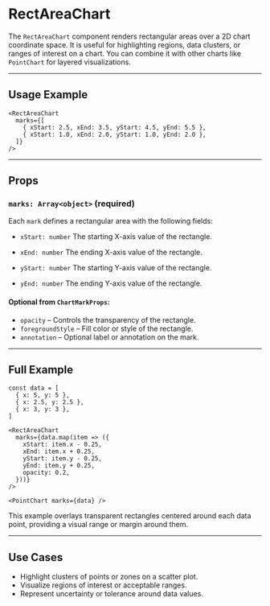 # RectAreaChart 
        
The `RectAreaChart` component renders rectangular areas over a 2D chart coordinate space. It is useful for highlighting regions, data clusters, or ranges of interest on a chart. You can combine it with other charts like `PointChart` for layered visualizations.

---

## Usage Example

```tsx
<RectAreaChart
  marks={[
    { xStart: 2.5, xEnd: 3.5, yStart: 4.5, yEnd: 5.5 },
    { xStart: 1.0, xEnd: 2.0, yStart: 1.0, yEnd: 2.0 },
  ]}
/>
```

---

## Props

### `marks: Array<object>` **(required)**

Each `mark` defines a rectangular area with the following fields:

* `xStart: number`
  The starting X-axis value of the rectangle.

* `xEnd: number`
  The ending X-axis value of the rectangle.

* `yStart: number`
  The starting Y-axis value of the rectangle.

* `yEnd: number`
  The ending Y-axis value of the rectangle.

#### Optional from `ChartMarkProps`:

* `opacity` – Controls the transparency of the rectangle.
* `foregroundStyle` – Fill color or style of the rectangle.
* `annotation` – Optional label or annotation on the mark.

---

## Full Example

```tsx
const data = [
  { x: 5, y: 5 },
  { x: 2.5, y: 2.5 },
  { x: 3, y: 3 },
]

<RectAreaChart
  marks={data.map(item => ({
    xStart: item.x - 0.25,
    xEnd: item.x + 0.25,
    yStart: item.y - 0.25,
    yEnd: item.y + 0.25,
    opacity: 0.2,
  }))}
/>

<PointChart marks={data} />
```

This example overlays transparent rectangles centered around each data point, providing a visual range or margin around them.

---

## Use Cases

* Highlight clusters of points or zones on a scatter plot.
* Visualize regions of interest or acceptable ranges.
* Represent uncertainty or tolerance around data values.
